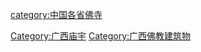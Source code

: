 {{Catnav|頁面分類|各種主題的頁面分類|依中国各省来作的分类|中国各省建筑|广西建筑}}

[[Category:广西庙宇|Category:广西庙宇]]
[[Category:广西佛教建筑物|Category:广西佛教建筑物]]
[[category:中国各省佛寺|category:中国各省佛寺]]